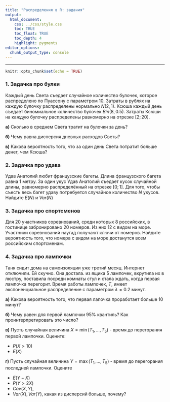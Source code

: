 ```yaml
---
title: "Распределения в R: задания"
output: 
  html_document:
    css: ../css/style.css
    toc: TRUE
    toc_float: TRUE
    toc_depth: 4
    highlight: pygments
editor_options: 
  chunk_output_type: console
---
```

---
```r
knitr::opts_chunk$set(echo = TRUE)
```

### 1. Задачка про булки

Каждый день Света съедает случайное количество булочек, которое распределено по Пуассону с параметром $10$. Затраты в рублях на каждую булочку распределены нормально $N(2,1)$. Ксюша каждый день съедает биномиальное количество булочек $Bin(8, 0.5)$. Затраты Ксюши на каждую булочку распределены равномерно на отрезке $[2;20]$. 

__а)__ Сколько в среднем Света тратит на булочки за день? 

__б)__ Чему равна дисперсия дневных расходов Светы? 

__в)__ Какова вероятность того, что за один день Света потратит больше денег, чем Ксюша?


### 2. Задачка про удава

Удав Анатолий любит французские багеты. Длина французского багета равна $1$ метру. За один укус Удав Анатолий съедает кусок случайной длины, равномерно распределённый на отрезке $[0;1]$. Для того, чтобы съесть весь багет удаву потребуется случайное количество $N$ укусов. 
Найдите $E(N)$ и $Var(N)$

### 3. Задачка про спортсменов

Для 20 участников соревнований, среди которых 8 российских, в гостинице забронировано 20 номеров. Из них 12 с видом на море. Участники соревнований наугад получают ключи от номеров. Найдите вероятность того, что номера с видом на море достанутся всем российским спортсменам.

### 4. Задачка про лампочки

Таня сидит дома на самоизоляции уже третий месяц. Интернет отключили. Ей скучно. Она достала. из ящика $5$ лампочек, вкрутила их в люстру, поставила посреди комнаты стул и стала ждать, когда первая лампочка перегорит. Время работы лампочек, $T$, имеет экспоненциальное распределение с параметром $\lambda = 0.2$ минут.

__а)__ Какова вероятность того, что первая лапочка проработает больше $10$ минут? 

__б)__ Чему равен для первой лампочки $95\%$ квантиль? Как проинтерпретировать это число?

__в)__ Пусть случайная величина $X = \min(T_1, \ldots, T_5)$ - время до перегорания первой лампочки. Оцените: 

- $P(X > 10)$
- $E(X)$

__г)__ Пусть случайная величина $Y = \max(T_1, \ldots, T_5)$ - время до перегорания последней лампочки. Оцените 

- $E(Y - X)$
- $P(Y > 2 X)$ 
- $Cov(X,Y)$,
- $Var(X), Var(Y)$, какая из дисперсий больше, почему?




